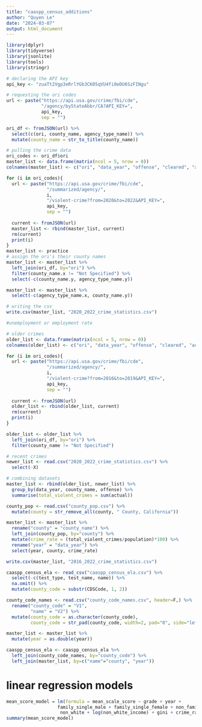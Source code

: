 ---
title: "caaspp_census_additions"
author: "Quyen Le"
date: "2024-03-07"
output: html_document
---

```{r}
library(dplyr)
library(tidyverse)
library(jsonlite)
library(tools)
library(stringr)
```


```{r}
# declaring the API key
api_key <- "zuaTt2Vgp3eRrlYGb3CK05qVU4fi0eDU6SzFINgu"

# requesting the ori codes
url <- paste("https://api.usa.gov/crime/fbi/cde", 
             "/agency/byStateAbbr/CA?API_KEY=",
             api_key,
             sep = "")

ori_df <- fromJSON(url) %>%
  select(c(ori, county_name, agency_type_name)) %>%
  mutate(county_name = str_to_title(county_name))

# pulling the crime data
ori_codes <- ori_df$ori
master_list <- data.frame(matrix(ncol = 5, nrow = 0))
colnames(master_list) <- c("ori", "data_year", "offense", "cleared", "actual")

for (i in ori_codes){
  url <- paste("https://api.usa.gov/crime/fbi/cde", 
               "/summarized/agency/",
               i,
               "/violent-crime?from=2020&to=2022&API_KEY=",
               api_key,
               sep = "")
  
  current <- fromJSON(url)
  master_list <- rbind(master_list, current)
  rm(current)
  print(i)
}
master_list <- practice
# assign the ori's their county names
master_list <- master_list %>%
  left_join(ori_df, by="ori") %>%
  filter(county_name.x != "Not Specified") %>%
  select(-c(county_name.y, agency_type_name.y))

master_list <- master_list %>%
  select(-c(agency_type_name.x, county_name.y))

# writing the csv
write.csv(master_list, "2020_2022_crime_statistics.csv")

#unemployment or employment rate
```

```{r}
# older crimes
older_list <- data.frame(matrix(ncol = 5, nrow = 0))
colnames(older_list) <- c("ori", "data_year", "offense", "cleared", "actual")

for (i in ori_codes){
  url <- paste("https://api.usa.gov/crime/fbi/cde", 
               "/summarized/agency/",
               i,
               "/violent-crime?from=2016&to=2019&API_KEY=",
               api_key,
               sep = "")
  
  current <- fromJSON(url)
  older_list <- rbind(older_list, current)
  rm(current)
  print(i)
}

older_list <- older_list %>%
  left_join(ori_df, by="ori") %>%
  filter(county_name != "Not Specified")

# recent crimes
newer_list <- read.csv("2020_2022_crime_statistics.csv") %>%
  select(-X)

# combining datasets
master_list <- rbind(older_list, newer_list) %>%
  group_by(data_year, county_name, offense) %>%
  summarise(total_violent_crimes = sum(actual))

county_pop <- read.csv("county_pop.csv") %>%
  mutate(county = str_remove_all(county, " County, California"))

master_list <- master_list %>%
  rename("county" = "county_name") %>%
  left_join(county_pop, by="county") %>%
  mutate(crime_rate = (total_violent_crimes/population)*100) %>%
  rename("year" = "data_year") %>%
  select(year, county, crime_rate)

write.csv(master_list, "2016_2022_crime_statistics.csv")
```

```{r}
caaspp_census_ela <- read_csv("caaspp_census_ela.csv") %>%
  select(-c(test_type, test_name, name)) %>%
  na.omit() %>%
  mutate(county_code = substr(CDSCode, 1, 2))

county_code_names <- read.csv("county_code_names.csv", header=F,) %>%
  rename("county_code" = "V1",
         "name" = "V2") %>%
  mutate(county_code = as.character(county_code),
         county_code = str_pad(county_code, width=2, pad="0", side="left"))

master_list <- master_list %>%
  mutate(year = as.double(year))

caaspp_census_ela <- caaspp_census_ela %>%
  left_join(county_code_names, by="county_code") %>%
  left_join(master_list, by=c("name"="county", "year"))

```

# linear regression models
```{r}
mean_score_model = lm(formula = mean_scale_score ~ grade + year +
                   family_single_male + family_single_female + non_family +
                    non_white + log(non_white_income) + gini + crime_rate, data = caaspp_census_ela)
summary(mean_score_model)


```

